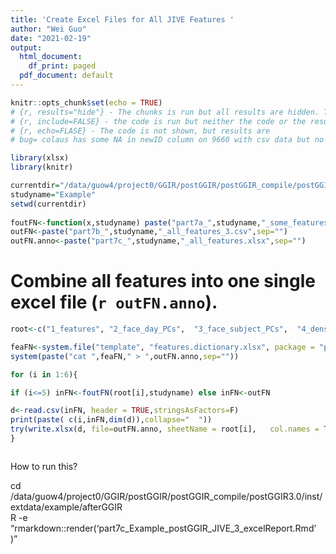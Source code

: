 ```yaml
---
title: 'Create Excel Files for All JIVE Features '
author: "Wei Guo"
date: "2021-02-19"
output:
  html_document:
    df_print: paged
  pdf_document: default
---
```

```r
knitr::opts_chunk$set(echo = TRUE)
# {r, results="hide"} - The chunks is run but all results are hidden. The code shows in the doc,  
# {r, include=FALSE} - the code is run but neither the code or the results are shown
# {r, echo=FLASE} - The code is not shown, but results are
# bug= colaus has some NA in newID column on 9660 with csv data but no part2summary
```

   
 
```r
 
library(xlsx)   
library(knitr)

currentdir="/data/guow4/project0/GGIR/postGGIR/postGGIR_compile/postGGIR3.0/inst/extdata/example/afterGGIR"
studyname="Example"
setwd(currentdir) 
 
foutFN<-function(x,studyname) paste("part7a_",studyname,"_some_features_page",x,".csv",sep="")
outFN<-paste("part7b_",studyname,"_all_features_3.csv",sep="") 
outFN.anno<-paste("part7c_",studyname,"_all_features.xlsx",sep="")
```

# Combine all features into one single excel file (`r outFN.anno`).



```r

root<-c("1_features", "2_face_day_PCs",  "3_face_subject_PCs",  "4_denseFLMM_day_PCs", "5_denseFLMM_subject_PCs","6_all")  

feaFN<-system.file("template", "features.dictionary.xlsx", package = "postGGIR")  
system(paste("cat ",feaFN," > ",outFN.anno,sep=""))

for (i in 1:6){

if (i<=5) inFN<-foutFN(root[i],studyname) else inFN<-outFN 

d<-read.csv(inFN, header = TRUE,stringsAsFactors=F) 
print(paste( c(i,inFN,dim(d)),collapse="  "))
try(write.xlsx(d, file=outFN.anno, sheetName = root[i],   col.names = TRUE, row.names = FALSE,append=TRUE)) 
} 
```

 
 

~~~~~~~~~~~~~~~~~~~~~~~~~~~~~~~
~~~~~~~~~~~~~~~~~~~~~~~~~~~~~~~

How to run this? 
 
cd /data/guow4/project0/GGIR/postGGIR/postGGIR_compile/postGGIR3.0/inst/extdata/example/afterGGIR   
R -e "rmarkdown::render('part7c_Example_postGGIR_JIVE_3_excelReport.Rmd'   )" 
